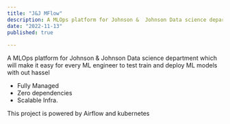 ```yaml
---
title: "J&J MFlow"
description: A MLOps platform for Johnson &  Johnson Data science department which will make it easy for every ML engineer to test train and deploy ML models with out hassel
date: "2022-11-13"
published: true
  
---
```

A MLOps platform for Johnson &  Johnson Data science department which will make it easy for every ML engineer to test train and deploy ML models with out hassel
- Fully Managed 
- Zero dependencies
- Scalable Infra. 

This project is powered by Airflow and kubernetes

